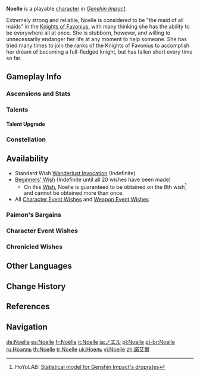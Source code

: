 {{CharacterTabs}}
{{About|the playable character|the [[Genius Invokation TCG]] Character Card|Noelle (Character Card)}}
{{Character Infobox
|image            = <gallery>
Noelle Card.png|Card
Character Noelle Full Wish.png|Wish
Character Noelle Game.png|In-Game
</gallery>

<!--Playable Character Information-->
|type             = Playable
|quality          = 4
|weapon           = Claymore
|element          = Geo

<!--Character Information-->
|name             = Noelle
|realname         = <!-- Unrevealed -->
|birthday         = March 21st
|constellation    = Parma Cordis
|region           = Mondstadt
|affiliation      = Knights of Favonius
|dish             = Lighter-Than-Air Pancake
|namecard         = Noelle: Protector
|obtain           = *[[Wishes]]
*[[Paimon's Bargains]]
|releaseDate      = 2020-09-28

<!--Titles-->
|title            = Chivalric Blossom
|title2           = Maid of Favonius

<!--Voice Actors-->
|voiceEN          = [[imdb:nm2269470|Laura Faye Smith]]<ref name="Noelle EN/JP-VA">Twitter: [https://twitter.com/GenshinImpact/status/1324909443876745216 EN & JP VA Announcement]</ref>
|voiceCN          = [https://zh.moegirl.org.cn/宴宁 Yanning ({{zh|宴宁}})]<ref>Official Genshin Impact Chinese Website: [https://ys.mihoyo.com/main/character/mondstadt?char=10 Noelle]</ref>
|voiceJP          = {{w|Kanon Takao|Takao Kanon ({{ja|高尾 奏音}})}}<ref name="Noelle EN/JP-VA" />
|voiceKR          = {{w|ko:이보희 (성우)|Lee Bo-hee ({{ko|이보희}})}}<ref>Twitter: [https://twitter.com/genshinimpactkr/status/1324923328402911238 KR VA Announcement]</ref>
}}
'''Noelle''' is a playable {{Geo}} [[character]] in ''[[Genshin Impact]]''.

Extremely strong and reliable, Noelle is considered to be "the maid of all maids" in the [[Knights of Favonius]], with many thinking she has the ability to be everywhere all at once. She is stubborn, however, and willing to unnecessarily endanger her life at any moment to help someone. She has tried many times to join the ranks of the Knights of Favonius to accomplish her dream of becoming a full-fledged knight, but has fallen short every time so far.

==Gameplay Info==
===Ascensions and Stats===
{{Character Ascensions and Stats}}

===Talents===
{{Talent Table}}

====Talent Upgrade====
{{Talent Upgrade}}

===Constellation===
{{Constellation Table}}

==Availability==
*Standard Wish [[Wanderlust Invocation]] (Indefinite)
*[[Beginners' Wish]] (Indefinite until all 20 wishes have been made)
**On this [[Wish]], Noelle is guaranteed to be obtained on the 8th wish<ref>HoYoLAB: [https://www.hoyolab.com/article/497840 Statistical model for Genshin Impact's droprates]</ref> and cannot be obtained more than once.
*All [[Character Event Wishes]] and [[Weapon Event Wishes]]

===Paimon's Bargains===
{{Paimon's Bargains History}}

===Character Event Wishes===
{{Featured}}
===Chronicled Wishes===
{{Featured|chronicled=1}}

==Other Languages==
{{Other Languages
|default_hidden = 1
|en      = Noelle
|zhs     = 诺艾尔
|zhs_rm  = Nuò'ài'ěr
|zht     = 諾艾爾
|zht_rm  = Nuò'ài'ěr
|ja      = ノエル
|ja_rm   = Noeru
|ko      = 노엘
|es      = Noelle
|fr      = Noëlle
|ru      = Ноэлль
|th      = Noelle
|vi      = Noelle
|de      = Noelle
|id      = Noelle
|pt      = Noelle
|tr      = Noelle
|it      = Noelle
}}

==Change History==
{{Change History|1.0}}

==References==
{{Reflist}}

==Navigation==
{{Character Navbox}}

[[de:Noelle]]
[[es:Noelle]]
[[fr:Noëlle]]
[[it:Noelle]]
[[ja:ノエル]]
[[pl:Noelle]]
[[pt-br:Noelle]]
[[ru:Ноэлль]]
[[th:Noelle]]
[[tr:Noelle]]
[[uk:Ноель]]
[[vi:Noelle]]
[[zh:諾艾爾]]